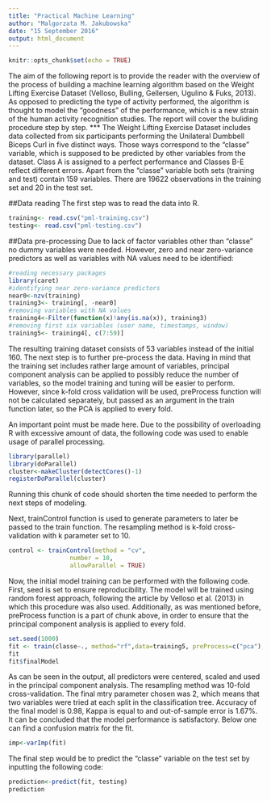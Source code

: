```yaml
---
title: "Practical Machine Learning"
author: "Malgorzata M. Jakubowska"
date: "15 September 2016"
output: html_document
---
```


```r
knitr::opts_chunk$set(echo = TRUE)
```
The aim of the following report is to provide the reader with the overview of the process of building a machine learning algorithm based on the Weight Lifting Exercise Dataset (Velloso, Bulling, Gellersen, Ugulino & Fuks, 2013). As opposed to predicting the type of activity performed, the algorithm is thought to model the "goodness" of the performance, which is a new strain of the human activity recognition studies. The report will cover the buliding procedure step by step. 
***
The Weight Lifting Exercise Dataset includes data collected from six participants performing the Unilateral Dumbbell Biceps Curl in five distinct ways. Those ways correspond to the "classe" variable, which is supposed to be predicted by other variables from the dataset. Class A is assigned to a perfect performance and Classes B-E reflect different errors. Apart from the "classe" variable both sets (training and test) contain 159 variables. There are 19622 observations in the training set and 20 in the test set.

##Data reading
The first step was to read the data into R.
```r
training<- read.csv("pml-training.csv")
testing<- read.csv("pml-testing.csv")
```

##Data pre-processing
Due to lack of factor variables other than "classe" no dummy variables were needed. However, zero and near zero-variance predictors as well as variables with NA values need to be identified:

```r
#reading necessary packages
library(caret)
#identifying near zero-variance predictors
near0<-nzv(training)
training3<- training[, -near0]
#removing variables with NA values
training4<-Filter(function(x)!any(is.na(x)), training3)
#removing first six variables (user name, timestamps, window)
training5<- training4[, c(7:59)]
```

The resulting training dataset consists of 53 variables instead of the initial 160. The next step is to further pre-process the data. Having in mind that the training set includes rather large amount of variables, principal component analysis can be applied to possibly reduce the number of variables, so the model training and tuning will be easier to perform. However, since k-fold cross validation will be used, preProcess function will not be calculated separately, but passed as an argument in the train function later, so the PCA is applied to every fold.

An important point must be made here. Due to the possibility of overloading R with excessive amount of data, the following code was used to enable usage of parallel processing.

```r
library(parallel)
library(doParallel)
cluster<-makeCluster(detectCores()-1)
registerDoParallel(cluster)
```

Running this chunk of code should shorten the time needed to perform the next steps of modeling. 

Next, trainControl function is used to generate parameters to later be passed to the train function. The resampling method is k-fold cross-validation with k parameter set to 10. 

```r
control <- trainControl(method = "cv",
                 number = 10,
                 allowParallel = TRUE)

```

Now, the initial model training can be performed with the following code. First, seed is set to ensure reproducibility. The model will be trained using random forest approach, following the article by Velloso et al. (2013) in which this procedure was also used. Additionally, as was mentioned before, preProcess function is a part of chunk above, in order to ensure that the principal component analysis is applied to every fold. 

```r
set.seed(1000)
fit <- train(classe~., method="rf",data=training5, preProcess=c("pca"), trControl = control)
fit
fit$finalModel

```

As can be seen in the output, all predictors were centered, scaled and used in the principal component analysis. The resampling method was 10-fold cross-validation. The final mtry parameter chosen was 2, which means that two variables were tried at each split in the classification tree. 
Accuracy of the final model is 0.98, Kappa is equal to and out-of-sample error is 1.67%. It can be concluded that the model performance is satisfactory. Below one can find a confusion matrix for the fit. 



```r
imp<-varImp(fit)

```

                          
The final step would be to predict the "classe" variable on the test set by inputting the following code:

```r
prediction<-predict(fit, testing)
prediction
```




